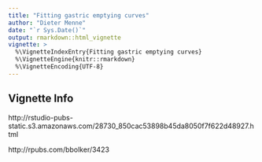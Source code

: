```yaml
---
title: "Fitting gastric emptying curves"
author: "Dieter Menne"
date: "`r Sys.Date()`"
output: rmarkdown::html_vignette
vignette: >
  %\VignetteIndexEntry{Fitting gastric emptying curves}
  %\VignetteEngine{knitr::rmarkdown}
  %\VignetteEncoding{UTF-8}
---
```


## Vignette Info

http://rstudio-pubs-static.s3.amazonaws.com/28730_850cac53898b45da8050f7f622d48927.html

http://rpubs.com/bbolker/3423
